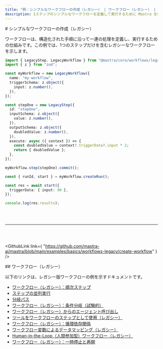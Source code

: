 ```yaml
---
title: "例：シンプルなワークフローの作成（レガシー） | ワークフロー（レガシー） | Mastra ドキュメント"
description: 1ステップのシンプルなワークフローを定義して実行するために Mastra を使用する例。
---
```




<div id="creating-a-simple-workflow-legacy">
  # シンプルなワークフローの作成（レガシー）
</div>

ワークフローは、構造化された手順に沿って一連の処理を定義し、実行するための仕組みです。この例では、1つのステップだけを含むレガシーなワークフローを示します。

```ts showLineNumbers copy
import { LegacyStep, LegacyWorkflow } from "@mastra/core/workflows/legacy";
import { z } from "zod";

const myWorkflow = new LegacyWorkflow({
  name: "my-workflow",
  triggerSchema: z.object({
    input: z.number(),
  }),
});

const stepOne = new LegacyStep({
  id: "stepOne",
  inputSchema: z.object({
    value: z.number(),
  }),
  outputSchema: z.object({
    doubledValue: z.number(),
  }),
  execute: async ({ context }) => {
    const doubledValue = context?.triggerData?.input * 2;
    return { doubledValue };
  },
});

myWorkflow.step(stepOne).commit();

const { runId, start } = myWorkflow.createRun();

const res = await start({
  triggerData: { input: 90 },
});

console.log(res.results);
```

<br />

<br />

<hr className="dark:border-[#404040] border-gray-300" />

<br />

<br />

<GithubLink
  link={
"https://github.com/mastra-ai/mastra/blob/main/examples/basics/workflows-legacy/create-workflow"
}
/>


<div id="workflows-legacy">
  ## ワークフロー（レガシー）
</div>

以下のリンクは、レガシー版ワークフローの例を示すドキュメントです。

- [ワークフロー（レガシー）：順次ステップ](/examples/workflows_legacy/sequential-steps)
- [ステップの並列実行](/examples/workflows_legacy/parallel-steps)
- [分岐パス](/examples/workflows_legacy/branching-paths)
- [ワークフロー（レガシー）：条件分岐（試験的）](/examples/workflows_legacy/conditional-branching)
- [ワークフロー（レガシー）からのエージェント呼び出し](/examples/workflows_legacy/calling-agent)
- [ツールをワークフローのステップとして使用（レガシー）](/examples/workflows_legacy/using-a-tool-as-a-step)
- [ワークフロー（レガシー）：循環依存関係](/examples/workflows_legacy/cyclical-dependencies)
- [ワークフロー変数によるデータマッピング（レガシー）](/examples/workflows_legacy/workflow-variables)
- [Human-in-the-Loop（人間参加型）ワークフロー（レガシー）](/examples/workflows_legacy/human-in-the-loop)
- [ワークフロー（レガシー）：一時停止と再開](/examples/workflows_legacy/suspend-and-resume)
